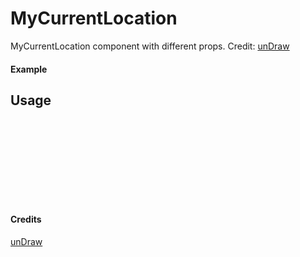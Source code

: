 
<Meta of={MyCurrentLocation} title="unDraw/MyCurrentLocation" />

# MyCurrentLocation

MyCurrentLocation component with different props.
Credit: [unDraw](https://undraw.co/illustrations)

#### Example

<Canvas of={MyCurrentLocation.Primary} />

## Usage

```ts
import { MyCurrentLocation } from "yadl-ui";

const Example = () => {
  return (
      <MyCurrentLocation />
  );
};

export default Example;
```

#### Credits
[unDraw](https://undraw.co/illustrations)
